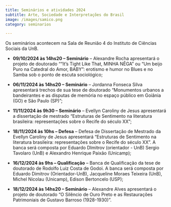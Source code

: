 ```yaml
---
title: Seminários e atividades 2024
subtitle: Arte, Sociedade e Interpretações do Brasil
image: /images/samico.png
category: seminarios

---
```


Os seminários acontecem na Sala de Reunião 4 do Instituto de Ciências Sociais da UnB.
 
* **09/10/2024 às 14hs20 -- Seminário** --  Alexandre Rocha apresentará o projeto de doutorado "“It’s Tight Like That, MINHA NÊGA” ou “Um beijo Puro na Catedral do Amor, BABY”: erotismo e humor no Blues e no Samba sob o ponto de escuta sociológico;
		
* **06/11/2024 às 14hs20 -- Seminário** -- Jordanna Fonseca Silva apresentará trechos de sua tese de doutorado "Monumentos urbanos a bandeirantes e as disputas de memória no espaço público em Goiânia (GO) e São Paulo (SP)";

* **11/11/2024 às 9h30 -- Seminário** -- Evellyn Caroliny de Jesus apresentará a dissertação de mestrado "Estruturas de Sentimento na literatura brasileira: representações sobre o Recife do século XX";

* **18/11/2024 às 10hs -- Defesa** -- Defesa de Dissertação de Mestrado da Evellyn Caroliny de Jesus apresentará "Estruturas de Sentimento na literatura brasileira: representações sobre o Recife do século XX". A banca será composta por Eduardo DImitrov (orientador - UnB) Sergio Tavolaro (UnB) e Alexandro Henrique Paixão (Unicamp);

* **16/12/2024 às 9hs -- Qualificação** -- Banca de Qualificação da tese de doutorado de Rodolfo Luiz Costa de Godoi. A banca será composta por Eduardo Dimitrov (Orientador-UnB), Jacqueline Moraes Teixeira (UnB), Michel Nicolau (Unicamp), Edison Bertoncelo (USP);

* **18/12/2024 às 14hs20 -- Seminário** --  Alexandre Alves apresentará o projeto de doutorado "O Silêncio de Ouro Preto e as Restaurações Patrimoniais de Gustavo Barroso (1928-1930)".
		
	
